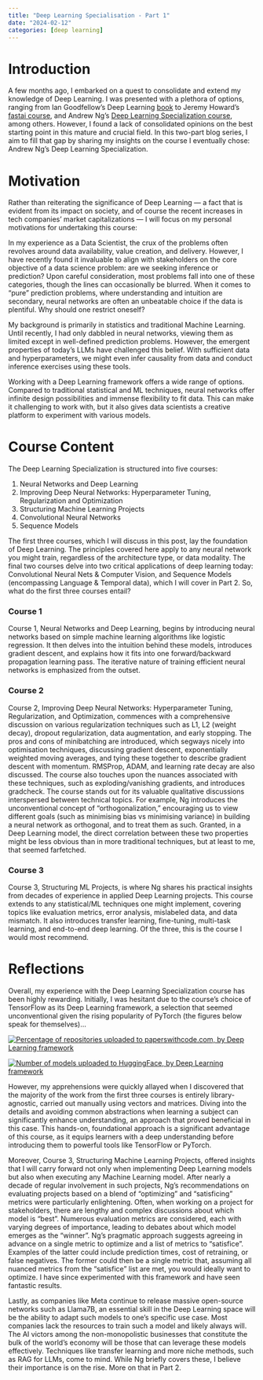 ```yaml
---
title: "Deep Learning Specialisation - Part 1"
date: "2024-02-12"
categories: [deep learning]
---
```


# Introduction

A few months ago, I embarked on a quest to consolidate and extend my knowledge of Deep Learning. I was presented with a plethora of options, ranging from Ian Goodfellow's Deep Learning [book](https://www.deeplearningbook.org/) to Jeremy Howard's [fastai course](https://course.fast.ai/), and Andrew Ng's [Deep Learning Specialization course](https://www.coursera.org/specializations/deep-learning#credits), among others. However, I found a lack of consolidated opinions on the best starting point in this mature and crucial field. In this two-part blog series, I aim to fill that gap by sharing my insights on the course I eventually chose: Andrew Ng's Deep Learning Specialization.

# Motivation

Rather than reiterating the significance of Deep Learning --- a fact that is evident from its impact on society, and of course the recent increases in tech companies' market capitalizations --- I will focus on my personal motivations for undertaking this course:

In my experience as a Data Scientist, the crux of the problems often revolves around data availability, value creation, and delivery. However, I have recently found it invaluable to align with stakeholders on the core objective of a data science problem: are we seeking inference or prediction? Upon careful consideration, most problems fall into one of these categories, though the lines can occasionally be blurred. When it comes to "pure" prediction problems, where understanding and intuition are secondary, neural networks are often an unbeatable choice if the data is plentiful. Why should one restrict oneself?

My background is primarily in statistics and traditional Machine Learning. Until recently, I had only dabbled in neural networks, viewing them as limited except in well-defined prediction problems. However, the emergent properties of today's LLMs have challenged this belief. With sufficient data and hyperparameters, we might even infer causality from data and conduct inference exercises using these tools.

Working with a Deep Learning framework offers a wide range of options. Compared to traditional statistical and ML techniques, neural networks offer infinite design possibilities and immense flexibility to fit data. This can make it challenging to work with, but it also gives data scientists a creative platform to experiment with various models.

# Course Content

The Deep Learning Specialization is structured into five courses:

1.  Neural Networks and Deep Learning
2.  Improving Deep Neural Networks: Hyperparameter Tuning, Regularization and Optimization
3.  Structuring Machine Learning Projects
4.  Convolutional Neural Networks
5.  Sequence Models

The first three courses, which I will discuss in this post, lay the foundation of Deep Learning. The principles covered here apply to any neural network you might train, regardless of the architecture type, or data modality. The final two courses delve into two critical applications of deep learning today: Convolutional Neural Nets & Computer Vision, and Sequence Models (encompassing Language & Temporal data), which I will cover in Part 2. So, what do the first three courses entail?

### Course 1

Course 1, Neural Networks and Deep Learning, begins by introducing neural networks based on simple machine learning algorithms like logistic regression. It then delves into the intuition behind these models, introduces gradient descent, and explains how it fits into one forward/backward propagation learning pass. The iterative nature of training efficient neural networks is emphasized from the outset.

### Course 2

Course 2, Improving Deep Neural Networks: Hyperparameter Tuning, Regularization, and Optimization, commences with a comprehensive discussion on various regularization techniques such as L1, L2 (weight decay), dropout regularization, data augmentation, and early stopping. The pros and cons of minibatching are introduced, which segways nicely into optimisation techniques, discussing gradient descent, exponentially weighted moving averages, and tying these together to describe gradient descent with momentum. RMSProp, ADAM, and learning rate decay are also discussed. The course also touches upon the nuances associated with these techniques, such as exploding/vanishing gradients, and introduces gradcheck. The course stands out for its valuable qualitative discussions interspersed between technical topics. For example, Ng introduces the unconventional concept of "orthogonalization," encouraging us to view different goals (such as minimising bias vs minimising variance) in building a neural network as orthogonal, and to treat them as such. Granted, in a Deep Learning model, the direct correlation between these two properties might be less obvious than in more traditional techniques, but at least to me, that seemed farfetched.

### Course 3

Course 3, Structuring ML Projects, is where Ng shares his practical insights from decades of experience in applied Deep Learning projects. This course extends to any statistical/ML techniques one might implement, covering topics like evaluation metrics, error analysis, mislabeled data, and data mismatch. It also introduces transfer learning, fine-tuning, multi-task learning, and end-to-end deep learning. Of the three, this is the course I would most recommend.

# Reflections

Overall, my experience with the Deep Learning Specialization course has been highly rewarding. Initially, I was hesitant due to the course's choice of TensorFlow as its Deep Learning framework, a selection that seemed unconventional given the rising popularity of PyTorch (the figures below speak for themselves)...

[![Percentage of repositories uploaded to paperswithcode.com, by Deep Learning framework](pytorch_vs_tensorflow_pwc.png){fig-align="center"}](https://www.assemblyai.com/blog/pytorch-vs-tensorflow-in-2023/)

[![Number of models uploaded to HuggingFace, by Deep Learning framework](pytorch_vs_tensorflow_hugging_face.png){fig-align="center"}](https://www.assemblyai.com/blog/pytorch-vs-tensorflow-in-2023/)

However, my apprehensions were quickly allayed when I discovered that the majority of the work from the first three courses is entirely library-agnostic, carried out manually using vectors and matrices. Diving into the details and avoiding common abstractions when learning a subject can significantly enhance understanding, an approach that proved beneficial in this case. This hands-on, foundational approach is a significant advantage of this course, as it equips learners with a deep understanding before introducing them to powerful tools like TensorFlow or PyTorch.

Moreover, Course 3, Structuring Machine Learning Projects, offered insights that I will carry forward not only when implementing Deep Learning models but also when executing any Machine Learning model. After nearly a decade of regular involvement in such projects, Ng's recommendations on evaluating projects based on a blend of "optimizing" and "satisficing" metrics were particularly enlightening. Often, when working on a project for stakeholders, there are lengthy and complex discussions about which model is "best". Numerous evaluation metrics are considered, each with varying degrees of importance, leading to debates about which model emerges as the "winner". Ng's pragmatic approach suggests agreeing in advance on a single metric to optimize and a list of metrics to "satisfice". Examples of the latter could include prediction times, cost of retraining, or false negatives. The former could then be a single metric that, assuming all nuanced metrics from the "satisfice" list are met, you would ideally want to optimize. I have since experimented with this framework and have seen fantastic results.

Lastly, as companies like Meta continue to release massive open-source networks such as Llama7B, an essential skill in the Deep Learning space will be the ability to adapt such models to one's specific use case. Most companies lack the resources to train such a model and likely always will. The AI victors among the non-monopolistic businesses that constitute the bulk of the world's economy will be those that can leverage these models effectively. Techniques like transfer learning and more niche methods, such as RAG for LLMs, come to mind. While Ng briefly covers these, I believe their importance is on the rise. More on that in Part 2.
